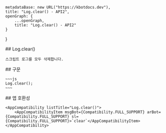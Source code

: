 
    metadataBase: new URL("https://kbotdocs.dev"),
    title: "Log.clear() - API2",
    openGraph: {
        ...openGraph,
        title: "Log.clear() - API2"
    }
}

<Section>
    ## Log.clear()

    스크립트 로그를 모두 삭제합니다.
</Section>
<Section>
    ## 구문

    ~~~js
    Log.clear();
    ~~~
</Section>
<Section>
    ## 앱 호환성

    <AppCompatibility listTitle="Log.clear()">
        <AppCompatibilityItem msgBot={Compatibility.FULL_SUPPORT} arBot={Compatibility.FULL_SUPPORT} sl={Compatibility.FULL_SUPPORT}>`clear`</AppCompatibilityItem>
    </AppCompatibility>
</Section>